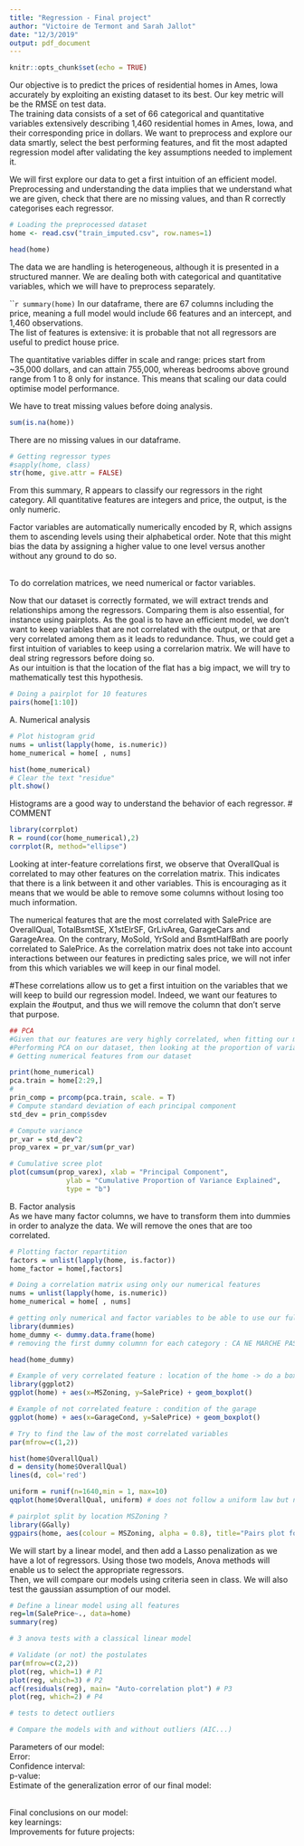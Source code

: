 ```yaml
---
title: "Regression - Final project"
author: "Victoire de Termont and Sarah Jallot"
date: "12/3/2019"
output: pdf_document
---
```


```r
knitr::opts_chunk$set(echo = TRUE)
```

\textbf{I. Introduction} 
  
Our objective is to predict the prices of residential homes in Ames, Iowa accurately by exploiting an existing dataset to its best. Our key metric will be the RMSE on test data.     
The training data consists of a set of 66 categorical and quantitative variables extensively describing 1,460 residential homes in Ames, Iowa, and their corresponding price in dollars. 
We want to preprocess and explore our data smartly, select the best performing features, and fit the most adapted regression model after validating the key assumptions needed to implement it.      

We will first explore our data to get a first intuition of an efficient model. Preprocessing and understanding the data implies that we understand what we are given, check that there are no missing values, and than R correctly categorises each regressor.  
```r
# Loading the preprocessed dataset 
home <- read.csv("train_imputed.csv", row.names=1)
```

```r
head(home)
```
The data we are handling is heterogeneous, although it is presented in a structured manner. We are dealing both with categorical and quantitative variables, which we will have to preprocess separately.  
  
`````r
summary(home)
```
In our dataframe, there are 67 columns including the price, meaning a full model would include 66 features and an intercept, and 1,460 observations.  
The list of features is extensive: it is probable that not all regressors are useful to predict house price. 
  
The quantitative variables differ in scale and range: prices start from ~35,000 dollars, and can attain 755,000, whereas bedrooms above ground range from 1 to 8 only for instance. 
This means that scaling our data could optimise model performance.  
  
We have to treat missing values before doing analysis. 
```r
sum(is.na(home))
```
There are no missing values in our dataframe.  
  
```r
# Getting regressor types
#sapply(home, class)
str(home, give.attr = FALSE)
```
From this summary, R appears to classify our regressors in the right category. All quantitative features are integers and price, the output, is the only numeric.  
  
Factor variables are automatically numerically encoded by R, which assigns them to ascending levels using their alphabetical order. Note that this might bias the data by assigning a higher value to one level versus another without any ground to do so. 
  
\textbf{II. Exploratory data analysis / initial modeling}  
To do correlation matrices, we need numerical or factor variables.  

Now that our dataset is correctly formated, we will extract trends and relationships among the regressors. Comparing them is also essential, for instance using pairplots. As the goal is to have an efficient model, we don't want to keep variables that are not correlated with the output, or that are very correlated among them as it leads to redundance. Thus, we could get a first intuition of variables to keep using a correlarion matrix. We will have to deal string regressors before doing so.  
As our intuition is that the location of the flat has a big impact, we will try to mathematically test this hypothesis.  

```r
# Doing a pairplot for 10 features 
pairs(home[1:10])
```

A. Numerical analysis
```r
# Plot histogram grid
nums = unlist(lapply(home, is.numeric))
home_numerical = home[ , nums]

hist(home_numerical)
# Clear the text "residue"
plt.show()
```
Histograms are a good way to understand the behavior of each regressor. # COMMENT

```r
library(corrplot) 
R = round(cor(home_numerical),2)
corrplot(R, method="ellipse")
```
Looking at inter-feature correlations first, we observe that OverallQual is correlated to may other features on the correlation matrix. This indicates that there is a link between it and other variables. This is encouraging as it means that we would be able to remove some columns without losing too much information.

The numerical features that are the most correlated with SalePrice are OverallQual, TotalBsmtSE, X1stElrSF, GrLivArea, GarageCars and GarageArea. On the contrary, MoSold, YrSold and BsmtHalfBath are poorly correlated to SalePrice. As the correlation matrix does not take into account interactions between our features in predicting sales price, we will not infer from this which variables we will keep in our final model.  

#These correlations allow us to get a first intuition on the variables that we will keep to build our regression model. Indeed, we want our features to explain the #output, and thus we will remove the column that don't serve that purpose. 


```r
## PCA
#Given that our features are very highly correlated, when fitting our model, we can assume leaving some out will marginally affect model performance.  
#Performing PCA on our dataset, then looking at the proportion of variance explained, allows us to confirm our assumption and quantify how many features are useful to use. 
# Getting numerical features from our dataset

print(home_numerical)
pca.train = home[2:29,]
# 
prin_comp = prcomp(pca.train, scale. = T)
# Compute standard deviation of each principal component
std_dev = prin_comp$sdev

# Compute variance
pr_var = std_dev^2
prop_varex = pr_var/sum(pr_var)

# Cumulative scree plot
plot(cumsum(prop_varex), xlab = "Principal Component",
              ylab = "Cumulative Proportion of Variance Explained",
              type = "b")
```
  
B. Factor analysis  
As we have many factor columns, we have to transform them into dummies in order to analyze the data. We will remove the ones that are too correlated.  
```r
# Plotting factor repartition 
factors = unlist(lapply(home, is.factor))
home_factor = home[,factors]
```



```r
# Doing a correlation matrix using only our numerical features 
nums = unlist(lapply(home, is.numeric)) 
home_numerical = home[ , nums]

```

```r
# getting only numerical and factor variables to be able to use our full model 
library(dummies)
home_dummy <- dummy.data.frame(home)
# removing the first dummy columnn for each category : CA NE MARCHE PAS 

head(home_dummy)
```



```r
# Example of very correlated feature : location of the home -> do a boxplot per location MSZoning
library(ggplot2)
ggplot(home) + aes(x=MSZoning, y=SalePrice) + geom_boxplot()
```

```r
# Example of not correlated feature : condition of the garage 
ggplot(home) + aes(x=GarageCond, y=SalePrice) + geom_boxplot()
```


```r
# Try to find the law of the most correlated variables
par(mfrow=c(1,2))

hist(home$OverallQual)
d = density(home$OverallQual)
lines(d, col='red')

uniform = runif(n=1640,min = 1, max=10)
qqplot(home$OverallQual, uniform) # does not follow a uniform law but not a normal law either
```


```r
# pairplot split by location MSZoning ? 
library(GGally)
ggpairs(home, aes(colour = MSZoning, alpha = 0.8), title="Pairs plot for home dataset") + theme_grey(base_size = 8)
```

\textbf{III. Modeling and diagnostics}  
  
We will start by a linear model, and then add a Lasso penalization as we have a lot of regressors. Using those two models, Anova methods will enable us to select the appropriate regressors.  
Then, we will compare our models using criteria seen in class. We will also test the gaussian assumption of our model.  

```r
# Define a linear model using all features 
reg=lm(SalePrice~., data=home)
summary(reg)
```


```r
# 3 anova tests with a classical linear model


```

```r
# Validate (or not) the postulates 
par(mfrow=c(2,2))
plot(reg, which=1) # P1
plot(reg, which=3) # P2
acf(residuals(reg), main= "Auto-correlation plot") # P3
plot(reg, which=2) # P4
```

```r
# tests to detect outliers
```
  
```r
# Compare the models with and without outliers (AIC...)
```
  
\textbf{IV. Final models}  
  
Parameters of our model:  
Error:  
Confidence interval:  
p-value:  
Estimate of the generalization error of our final model:  
  
\textbf{V. Discussion}  
Final conclusions on our model:  
key learnings:  
Improvements for future projects:  